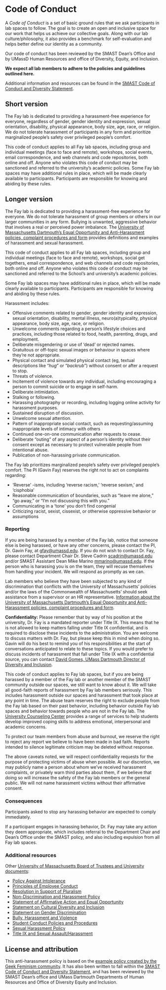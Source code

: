 # Code of Conduct {#code}

A _Code of Conduct_ is a set of basic ground rules that we ask participants in lab spaces to follow. The goal is to create an open and inclusive space for our work that helps us achieve our collective goals. Along with our lab culture/philosophy, it also provides a benchmark for self-evaluation and helps better define our identity as a community. 

Our code of conduct has been reviewed by the SMAST Dean's Office and by UMassD Human Resources and office of Diversity, Equity, and Inclusion.   

__We expect all lab members to adhere to the policies and guidelines outlined here.__  

Additional information and resources can be found in the [SMAST Code of Conduct and Diversity Statement](https://www.umassd.edu/media/umassdartmouth/smast/lab-pdf-files/SMAST---Code-of-conduct-and-diversitystatement_2.25.20-(1).docx).  


## Short version

The Fay lab is dedicated to providing a harassment-free experience for everyone, regardless of gender, gender identity and expression, sexual orientation, disability, physical appearance, body size, age, race, or religion. We do not tolerate harassment of participants in any form and prioritize marginalized people’s safety over privileged people’s comfort.  

This code of conduct applies to all Fay lab spaces, including group and individual meetings (face to face and remote), workshops, social events, email correspondence, and web channels and code repositories, both online and off. Anyone who violates this code of conduct may be sanctioned and referred to the university’s academic policies.
Some Fay lab spaces may have additional rules in place, which will be made clearly available to participants. Participants are responsible for knowing and abiding by these rules.  

## Longer version

The Fay lab is dedicated to providing a harassment-free experience for everyone. We do not tolerate harassment of group members or others in our larger communities in any form. Bullying is unwanted, aggressive behavior that involves a real or perceived power imbalance. The [University of Massachusetts Dartmouth’s Equal Opportunity and Anti-Harassment policies, complaint procedures and form](https://www.umassd.edu/media/umassdartmouth/eeo/pdfs/Complaint_Procedures_and_Form_Revised_September_2017.pdf) provides definitions and examples of harassment and sexual harassment.  

This code of conduct applies to all Fay lab spaces, including group and individual meetings (face to face and remote), workshops, social get togethers, email correspondence, and web channels and code repositories, both online and off. Anyone who violates this code of conduct may be sanctioned and referred to the School’s and university’s academic policies.  

Some Fay lab spaces may have additional rules in place, which will be made clearly available to participants. Participants are responsible for knowing and abiding by these rules.  

Harassment includes:  

* Offensive comments related to gender, gender identity and expression, sexual orientation, disability, mental illness, neuro(a)typicality, physical appearance, body size, age, race, or religion.  
* Unwelcome comments regarding a person’s lifestyle choices and practices, including those related to food, health, parenting, drugs, and employment.
* Deliberate misgendering or use of ‘dead’ or rejected names.
* Gratuitous or off-topic sexual images or behaviour in spaces where they’re not appropriate.
* Physical contact and simulated physical contact (eg, textual descriptions like “*hug*” or “*backrub*”) without consent or after a request to stop.
* Threats of violence.
* Incitement of violence towards any individual, including encouraging a person to commit suicide or to engage in self-harm.
* Deliberate intimidation.
* Stalking or following.
* Harassing photography or recording, including logging online activity for harassment purposes.
* Sustained disruption of discussion.
* Unwelcome sexual attention.
* Pattern of inappropriate social contact, such as requesting/assuming inappropriate levels of intimacy with others
* Continued one-on-one communication after requests to cease.
* Deliberate “outing” of any aspect of a person’s identity without their consent except as necessary to protect vulnerable people from intentional abuse.
* Publication of non-harassing private communication.  

The Fay lab prioritizes marginalized people’s safety over privileged people’s comfort. The PI (Gavin Fay) reserves the right not to act on complaints regarding:  

* ‘Reverse’ -isms, including ‘reverse racism,’ ‘reverse sexism,’ and ‘cisphobia’
* Reasonable communication of boundaries, such as “leave me alone,” “go away,” or “I’m not discussing this with you.”
* Communicating in a ‘tone’ you don’t find congenial
* Criticizing racist, sexist, cissexist, or otherwise oppressive behavior or assumptions

### Reporting

If you are being harassed by a member of the Fay lab, notice that someone else is being harassed, or have any other concerns, please contact the PI, Dr. Gavin Fay, at [gfay@umassd.edu](mailto:gfay@umassd.edu). If you do not wish to contact Dr. Fay, please contact Department Chair Dr. Steve Cadrin [scadrin@umassd.edu](mailto:scadrin@umassd.edu) and/or SMAST Assistant Dean Mike Marino [mmarino@umassd.edu](mailto:mmarino@umassd.edu). If the person who is harassing you is on the team, they will recuse themselves from handling your incident. We will respond as promptly as we can.  

Lab members who believe they have been subjected to any kind of discrimination that conflicts with the University of Massachusetts’ policies and/or the laws of the Commonwealth of Massachusetts’ should seek assistance from a supervisor or an HR representative. [Information about the University of Massachusetts Dartmouth’s Equal Opportunity and Anti-Harassment policies, complaint procedures and form](https://www.umassd.edu/media/umassdartmouth/eeo/pdfs/Complaint_Procedures_and_Form_Revised_September_2017.pdf).  


__Confidentiality:__  Please remember that by way of his position at the university, Dr. Fay is a mandated reporter under Title IX. This means that he is not allowed to keep matters falling under Title IX confidential, and is required to disclose these incidents to the administration. You are welcome to discuss matters with Dr. Fay, but please keep this in mind when doing so. Gavin will do his best to remind you of his responsibilities at the start of conversations anticipated to relate to these topics. If you would prefer to discuss incidents of harassment that fall under Title IX with a confidential source, you can contact [David Gomes, UMass Dartmouth Director of Diversity and Inclusion](mailto:david.gomes.eeo@umassd.edu).  

This code of conduct applies to Fay lab spaces, but if you are being harassed by a member of the Fay lab or another member of the SMAST community outside our spaces, we still want to know about it. We will take all good-faith reports of harassment by Fay lab members seriously. This includes harassment outside our spaces and harassment that took place at any point in time. The abuse team reserves the right to exclude people from the Fay lab based on their past behavior, including behavior outside Fay lab spaces and behavior towards people who are not in the Fay lab. The [University Counseling Center](http://www.umassd.edu/counseling/) provides a range of services to help students develop improved coping skills to address emotional, interpersonal and academic concerns.  

To protect our team members from abuse and burnout, we reserve the right to reject any report we believe to have been made in bad faith. Reports intended to silence legitimate criticism may be deleted without response.  

The above caveats noted, we will respect confidentiality requests for the purpose of protecting victims of abuse when possible. At our discretion, we may publicly name a person about whom we’ve received harassment complaints, or privately warn third parties about them, if we believe that doing so will increase the safety of the Fay lab members or the general public. We will not name harassment victims without their affirmative consent.  

### Consequences

Participants asked to stop any harassing behavior are expected to comply immediately.  

If a participant engages in harassing behavior, Dr. Fay may take any action they deem appropriate, which includes referral to the Department Chair and Dean’s Office under the SMAST policy, and also including expulsion from all Fay lab spaces.  

### Additional resources

Other [University of Massachusetts Board of Trustees and University documents](https://www.umassd.edu/hr/diversity/board-of-trusteesuniversity-documents/):  

* [Policy Against Intolerance](https://www.umassd.edu/hr/diversity/board-of-trusteesuniversity-documents/policy-against-intolerance/)
* [Principles of Employee Conduct](https://www.umassd.edu/hr/diversity/board-of-trusteesuniversity-documents/principles-of-employee-conduct/)
* [Resolution in Support of Pluralism](https://www.umassd.edu/hr/diversity/board-of-trusteesuniversity-documents/resolution-in-support-of-pluralism/)
* [Non-Discrimination and Harassment Policy](https://www.umassp.edu/sites/umassp.edu/files/content/T16-040-Non%20Discrimination%20and%20Harassment%20Policy.pdf)
* [Statement of Affirmative Action and Equal Opportunity](https://www.umassd.edu/hr/diversity/board-of-trusteesuniversity-documents/statement-of-affirmative-action-and-equal-opportun/)
* [Statement on Cultural Diversity and Inclusion](https://www.umassd.edu/hr/diversity/board-of-trusteesuniversity-documents/statement-on-cultural-diversity-and-inclusion/)
* [Statement on Gender Discrimination](https://www.umassd.edu/hr/diversity/board-of-trusteesuniversity-documents/statement-on-gender-discrimination/)
* [Bully, Harassment and Violence](https://www.umassd.edu/corsairscare/bullying-harassment-and-violence/)
* [Student Conduct Policies and Procedures](https://www.umassd.edu/corsairscare/bullying-harassment-and-violence/)
* [Sexual Harassment Policy](https://www.umassd.edu/hr/diversity/board-of-trusteesuniversity-documents/sexual-harassment-policy/)
* [Title IX and Sexual Assault/Harassment](https://www.umassd.edu/hr/diversity/compliance-and-oversight/title-ix-and-sexual-assaultharassment/)


## License and attribution

This anti-harassment policy is based on the [example policy created by the Geek Feminism community](https://geekfeminism.wikia.org/wiki/Community_anti-harassment). It has also been written to fall within the [SMAST Code of Conduct and Diversity Statement](https://www.umassd.edu/media/umassdartmouth/smast/lab-pdf-files/SMAST---Code-of-conduct-and-diversitystatement_2.25.20-(1).docx), and has been reviewed by the SMAST Dean’s office and UMass Dartmouth Departments of Human Resources and Office of Diversity Equity and Inclusion. 
